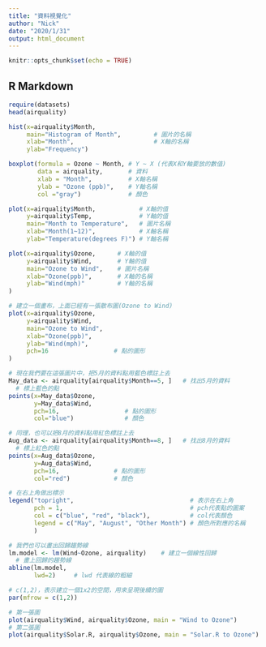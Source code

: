 ```yaml
---
title: "資料視覺化"
author: "Nick"
date: "2020/1/31"
output: html_document
---
```


```r
knitr::opts_chunk$set(echo = TRUE)
```

## R Markdown

```r
require(datasets)
head(airquality)
```

```r
hist(x=airquality$Month, 
     main="Histogram of Month",         # 圖片的名稱
     xlab="Month",                      # X軸的名稱
     ylab="Frequency")  
```

```r
boxplot(formula = Ozone ~ Month, # Y ~ X (代表X和Y軸要放的數值) 
        data = airquality,       # 資料
        xlab = "Month",          # X軸名稱
        ylab = "Ozone (ppb)",    # Y軸名稱
        col ="gray")             # 顏色
```


```r
plot(x=airquality$Month,            # X軸的值
     y=airquality$Temp,             # Y軸的值
     main="Month to Temperature",   # 圖片名稱
     xlab="Month(1~12)",            # X軸名稱
     ylab="Temperature(degrees F)") # Y軸名稱 


```


```r
plot(x=airquality$Ozone,      # X軸的值
     y=airquality$Wind,       # Y軸的值
     main="Ozone to Wind",    # 圖片名稱
     xlab="Ozone(ppb)",       # X軸的名稱
     ylab="Wind(mph)"         # Y軸的名稱
)


```



```r

# 建立一個畫布，上面已經有一張散布圖(Ozone to Wind)
plot(x=airquality$Ozone,
     y=airquality$Wind,
     main="Ozone to Wind",
     xlab="Ozone(ppb)",
     ylab="Wind(mph)",
     pch=16                  # 點的圖形
) 

# 現在我們要在這張圖片中，把5月的資料點用藍色標註上去
May_data <- airquality[airquality$Month==5, ]   # 找出5月的資料
  # 標上藍色的點
points(x=May_data$Ozone,                       
       y=May_data$Wind, 
       pch=16,                  # 點的圖形
       col="blue")              # 顏色

# 同理，也可以把8月的資料點用紅色標註上去
Aug_data <- airquality[airquality$Month==8, ]   # 找出8月的資料
  # 標上紅色的點
points(x=Aug_data$Ozone, 
       y=Aug_data$Wind, 
       pch=16,               # 點的圖形
       col="red")            # 顏色

# 在右上角做出標示
legend("topright",                                # 表示在右上角
       pch = 1,                                   # pch代表點的圖案
       col = c("blue", "red", "black"),           # col代表顏色 
       legend = c("May", "August", "Other Month") # 顏色所對應的名稱
       )

# 我們也可以畫出回歸趨勢線
lm.model <- lm(Wind~Ozone, airquality)    # 建立一個線性回歸
  # 畫上回歸的趨勢線
abline(lm.model,                          
       lwd=2)     # lwd 代表線的粗細


```



```r

# c(1,2)，表示建立一個1x2的空間，用來呈現後續的圖
par(mfrow = c(1,2)) 

# 第一張圖
plot(airquality$Wind, airquality$Ozone, main = "Wind to Ozone") 
# 第二張圖
plot(airquality$Solar.R, airquality$Ozone, main = "Solar.R to Ozone")

```




























